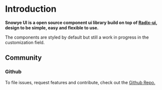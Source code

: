 # Introduction

**Snowye UI is a open source component ui library build on top of [Radix-ui](https://radix-ui.com/), design to be simple, easy and flexible to use.**

The components are styled by default but still a work in progress in the customization field.

## Community

### Github

To file issues, request features and contribute, check out the [Github Repo.](https://github.com/Sn0wye/snowye-ui)
